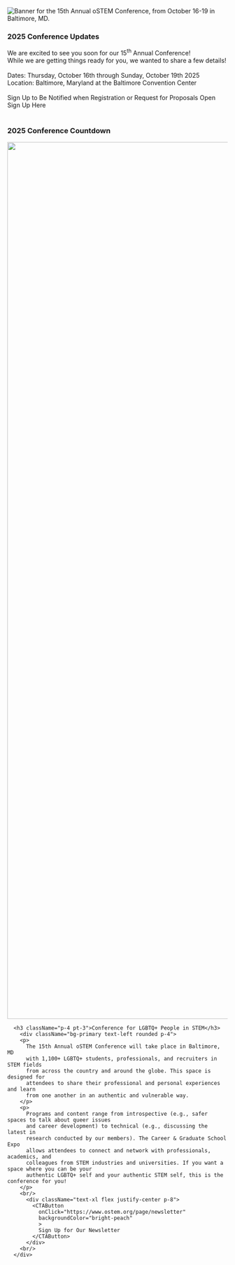


<SiteLayout>

<div className="border-skyblue border-solid text-center">
  <picture>
    <source srcSet="/images/2025/15th_banner_square.png" media='(orientation: portrait)'/>
    <img
      alt="Banner for the 15th Annual oSTEM Conference, from October 16-19 in Baltimore, MD."
      src="/images/2025/15th_annual_banner.png"
      className="flex w-200 mx-auto rounded"
    />
  </picture>
</div>

<div className="grid md:grid-cols-5">
  <div className="rounded md:col-span-5 mt-8 border-4 border-skyblue border-solid bg-skyblue">
    <h3 className="p-4 pt-3">2025 Conference Updates</h3>
    <div className="bg-primary text-center rounded">
      <div className='text-left p-4'>
        <span>We are excited to see you soon for our 15<sup>th</sup> Annual Conference!
        <br/>While we are getting things ready for you, we wanted to share a few details!
        <br/>
        <br/><span className="font-bold">Dates:</span> Thursday, October 16th through Sunday, October 19th 2025
        <br/><span className="font-bold">Location:</span> Baltimore, Maryland at the Baltimore Convention Center</span>   
      </div>
      <br/>Sign Up to Be Notified when Registration or Request for Proposals Open
      <br/>
      <CTAButton
        onClick="https://form.jotform.com/243035405380145"
        backgroundColor="bright-peach"
        >
        Sign Up Here
      </CTAButton>
      <br/>
      <br/>
    </div>
  </div>

  <div className="rounded md:col-span-5 mt-8 border-4 border-skyblue border-solid bg-skyblue">
    <h3 className="p-4 pt-3">2025 Conference Countdown</h3>
    <div className="bg-primary text-center rounded">
      <ConferenceCountdown></ConferenceCountdown>
    </div>
  </div>

  

  <div className="rounded md:col-span-5 mt-8 border-4 border-skyblue border-solid bg-skyblue">
    <Image
      src="/images/2023/2023_homepage_bannerupdate.png"
      alt=""
      style={{width: "100%", height: 'auto'}}
      width="6000"
      height="2003"
      className='rounded-t'
    />
      
      <h3 className="p-4 pt-3">Conference for LGBTQ+ People in STEM</h3>
        <div className="bg-primary text-left rounded p-4">
        <p>
          The 15th Annual oSTEM Conference will take place in Baltimore, MD
          with 1,100+ LGBTQ+ students, professionals, and recruiters in STEM fields
          from across the country and around the globe. This space is designed for
          attendees to share their professional and personal experiences and learn
          from one another in an authentic and vulnerable way. 
        </p>
        <p>
          Programs and content range from introspective (e.g., safer spaces to talk about queer issues
          and career development) to technical (e.g., discussing the latest in
          research conducted by our members). The Career & Graduate School Expo
          allows attendees to connect and network with professionals, academics, and
          colleagues from STEM industries and universities. If you want a space where you can be your 
          authentic LGBTQ+ self and your authentic STEM self, this is the conference for you!
        </p>
        <br/>
          <div className="text-xl flex justify-center p-8">
            <CTAButton
              onClick="https://www.ostem.org/page/newsletter"
              backgroundColor="bright-peach"
              >
              Sign Up for Our Newsletter
            </CTAButton>
          </div>
        <br/>
      </div>
  </div>
</div>


</SiteLayout>
